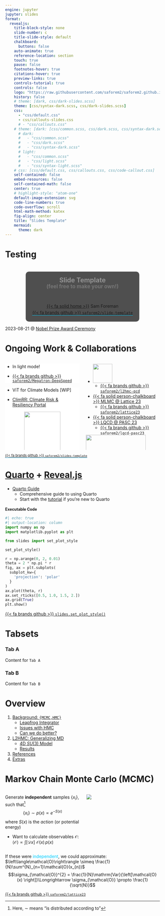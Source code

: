 ```yaml
---
engine: jupyter
jupyter: slides
format:
  revealjs:
    title-block-style: none
    slide-number: c
    title-slide-style: default
    chalkboard:
      buttons: false
    auto-animate: true
    reference-location: section
    touch: true
    pause: false
    footnotes-hover: true
    citations-hover: true
    preview-links: true
    controls-tutorial: true
    controls: false
    logo: "https://raw.githubusercontent.com/saforem2/saforem2.github.io/master/favicon.svg"
    history: false
    # theme: [dark, css/dark-slides.scss]
    theme: [css/syntax-dark.scss, css/dark-slides.scss]
    css:
      - "css/default.css"
      - css/callouts-slides.css
      # - "css/callouts.css"
    # theme: [dark: [css/common.scss, css/dark.scss, css/syntax-dark.scss], light: [css/common.scss, css/light.scss, css/syntax-light.scss]]
      # dark:
      #   - "css/common.scss"
      #   - "css/dark.scss"
      #   - "css/syntax-dark.scss"
      # light:
      #   - "css/common.scss"
      #   - "css/light.scss"
      #   - "css/syntax-light.scss"
    # css: [css/default.css, css/callouts.css, css/code-callout.css]
    self-contained: false
    embed-resources: false
    self-contained-math: false
    center: true
    # highlight-style: "atom-one"
    default-image-extension: svg
    code-line-numbers: true
    code-overflow: scroll
    html-math-method: katex
    fig-align: center
    title: "Slides Template"
    mermaid:
      theme: dark
---
```


<!-- # {.title-slide .centeredslide background-iframe="https://saforem2.github.io/grid-worms-animation/" loading="lazy"} -->
# Testing {background-iframe="https://saforem2.github.io/grid-worms-animation/" loading="lazy"}

# {.title-slide .centeredslide background-iframe="https://saforem2.github.io/grid-worms-animation/" loading="lazy"}

::: {style="background-color: rgba(22,22,22,0.75); border-radius: 10px; text-align:center; padding: 0px; padding-left: 1.5em; padding-right: 1.5em; max-width: min-content; min-width: max-content; margin-left: auto; margin-right: auto; padding-top: 0.2em; padding-bottom: 0.2em; line-height: 1.5em!important;"}

[Slide Template]{style="color:#939393; font-size:1.5em; font-weight: bold;"}  
[(feel free to make your own!)]{style="color:#777777; font-size:1.2em; font-weight: bold;"}  
[<br>&nbsp;]{style="padding-bottom: 0.5rem;"}  
[{{< fa solid home >}}](https://samforeman.me) Sam Foreman  
[[{{< fa brands github >}} `saforem2/`](https://github.com/saforem2/)]{style="border-bottom: 0.5px solid #00ccff;"}[[`slide-template`](https://github.com/saforem2/slide-template)]{style="border-bottom: 0.5px solid #00ccff;"}

:::

::: footer

[2023-08-21 @ [Nobel Prize Award Ceremony](https://yeah-right.com)]{.dim-text style="text-align:left;'}

:::


# [Ongoing Work \& Collaborations]{style="color: #1c1c1c"} {.centeredslide background-color=#FCFCFC style="color: #333333;"}

::::::::::::::::::: {.columns}

:::::: {.column width="50%"}

::::: {.callout-note title="Cool Callouts" collapse=false width="100%" style="background-color: #FFFFFF;"}

- In light mode!

- [{{< fa brands github >}} `saforem2/Megatron-DeepSpeed`](https://github.com/saforem2/Megatron-DeepSpeed)

:::::


::::: {.callout-important title="Climate Modeling" collapse=false style="background-color: #FFFFFF;"}

- ViT for Climate Models [[WIP]]{.red-text}

- [ClimRR: Climate Risk \& Resiliency Portal](https://disgeoportal.egs.anl.gov/ClimRR/)

::: {.r-stack style="text-align:center;"}
[![](./assets/globe_specific_hum_wind.gif){width="70%"}]{}

[![](./assets/forecast1.png)]{.fragment width="100%" style="margin-top: 1em;"}

[![](./assets/forecast2.png)]{.fragment width="100%" style="margin-top: 2em;"}

[![](./assets/forecast3.png)]{.fragment width="100%" style="margin-top: 2em;"}

:::

:::::

::::::

:::::: {.column width="50%"}

::: {.callout-tip title="Lattice QCD" collapse=false style="width:100%!important;"}

- [![](https://raw.githubusercontent.com/saforem2/l2hmc-qcd/main/assets/logo-small.svg){style="height:3.92rem; margin:unset;"}](https://saforem2.github.io/l2hmc-qcd)
  - [{{< fa brands github >}} `saforem2/l2hmc-qcd`](https://github.com/saforem2/l2hmc-qcd)

- [{{< fa solid person-chalkboard >}} MLMC @ Lattice 23](https://saforem2.github.io/lattice23)
  - [{{< fa brands github >}} `saforem2/lattice23`](https://github.com/saforem2/lattice23)
- [{{< fa solid person-chalkboard >}} LQCD @ PASC 23](https://saforem2.github.io/lqcd-pasc23)
  - [{{< fa brands github >}} `saforem2/lqcd-pasc23`](https://github.com/saforem2/lattice23)



![](https://saforem2.github.io/lattice23/assets/SU3/logdet_ridgeplot2.svg){width="90%" style="margin-top: -1rem;"}

:::

::::::

:::::::::::::::::::


::: footer

::: {style="text-align:inherit; color: #222222; font-size: 0.8em;"}

[[{{< fa brands github >}} `saforem2/`](https://github.com/saforem2/)]{style="border-bottom: 0.5px solid #29B6F6; color: #F06292!important;"}[[`slides-template`](https://github.com/saforem2/scaling4science)]{style="border-bottom: 0.5px solid #29B6F6;"}
:::

:::

# [Quarto](https://quarto.org/docs/presentations/revealjs/) + [Reveal.js](https://revealjs.com/)

- [Quarto Guide](https://quarto.org/docs/guide/)
  - Comprehensive guide to using Quarto
  - Start with the [tutorial](https://quarto.org/docs/get-started/) if you're new to Quarto

# Executable Code {style="font-size: 0.9em;"}

```python
#| echo: true
#| output-location: column
import numpy as np
import matplotlib.pyplot as plt

from slides import set_plot_style

set_plot_style()

r = np.arange(0, 2, 0.01)
theta = 2 * np.pi * r
fig, ax = plt.subplots(
  subplot_kw={
    'projection': 'polar'
  }
)
ax.plot(theta, r)
ax.set_rticks([0.5, 1.0, 1.5, 2.])
ax.grid(True)
plt.show()
```

::: footer

[{{< fa brands github >}} `slides.set_plot_style()`](https://github.com/saforem2/slides-template/blob/main/src/slides/__init__.py#L56)

:::

# Tabsets

::: {.panel-tabset}

### Tab A

Content for `Tab A`

### Tab B

Content for `Tab B`

:::


# Overview

1. [Background: `{MCMC,HMC}`](#markov-chain-monte-carlo-mcmc-centeredslide)
    - [Leapfrog Integrator](#leapfrog-integrator-hmc-centeredslide)
    - [Issues with HMC](#sec-issues-with-hmc)
    - [Can we do better?](#sec-can-we-do-better)
2. [L2HMC: Generalizing MD](#sec-l2hmc)
    - [4D $SU(3)$ Model](#sec-su3)
    - [Results](#sec-results)
3. [References](#sec-references)
4. [Extras](#sec-extras)


# Markov Chain Monte Carlo (MCMC) {.centeredslide}

:::: {.columns}

::: {.column width="50%"}

::: {.callout-note title="Goal" style="text-align:left;!important"}
Generate **independent** samples $\{x_{i}\}$, such that[^notation]
$$\{x_{i}\} \sim p(x) \propto e^{-S(x)}$$
where $S(x)$ is the _action_ (or potential energy)
:::

- Want to calculate observables $\mathcal{O}$:  
  $\left\langle \mathcal{O}\right\rangle \propto \int \left[\mathcal{D}x\right]\hspace{4pt} {\mathcal{O}(x)\, p(x)}$

:::

::: {.column width="49%"}
![](https://raw.githubusercontent.com/saforem2/deep-fridays/main/assets/normal_distribution.dark.svg)
:::

::::

If these were <span style="color:#00CCFF;">independent</span>, we could approximate:
  $\left\langle\mathcal{O}\right\rangle \simeq \frac{1}{N}\sum^{N}_{n=1}\mathcal{O}(x_{n})$  
  $$\sigma_{\mathcal{O}}^{2} = \frac{1}{N}\mathrm{Var}{\left[\mathcal{O} (x)
  \right]}\Longrightarrow \sigma_{\mathcal{O}} \propto \frac{1}{\sqrt{N}}$$

[^notation]: Here, $\sim$ means "is distributed according to"

::: footer

:::  {style="font-size:0.9em;"}

[{{< fa brands github >}} `saforem2/lattice23`](https://saforem2.github.io/lattice23)

:::

:::

